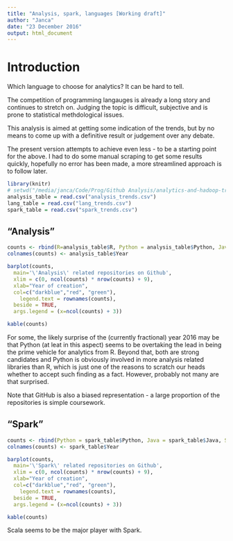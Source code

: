 ```yaml
---
title: "Analysis, spark, languages [Working draft]"
author: "Janca"
date: "23 December 2016"
output: html_document
---
```


# Introduction

Which language to choose for analytics? It can be hard to tell.

The competition of programming langauges is already a long story and continues to stretch on.
Judging the topic is difficult, subjective and is prone to statistical methdological issues.

This analysis is aimed at getting some indication of the trends, but by no means to come up with a definitive result or judgement over any debate.

The present version attempts to achieve even less - to be a starting point for the 
above. I had to do some manual scraping to get some results quickly, hopefully no error has been made, a more streamlined approach is to follow later.

```r
library(knitr)
# setwd("/media/janca/Code/Prog/Github Analysis/analytics-and-hadoop-trends")
analysis_table = read.csv("analysis_trends.csv")
lang_table = read.csv("lang_trends.csv")
spark_table = read.csv("spark_trends.csv")
```

## "Analysis"

```r
counts <- rbind(R=analysis_table$R, Python = analysis_table$Python, Java = analysis_table$Java)
colnames(counts) <- analysis_table$Year

barplot(counts, 
  main='\'Analysis\' related repositories on Github',
  xlim = c(0, ncol(counts) * nrow(counts) + 9),
  xlab="Year of creation", 
  col=c("darkblue","red", "green"),
 	legend.text = rownames(counts), 
  beside = TRUE,
  args.legend = (x=ncol(counts) + 3))

kable(counts)

```

For some, the likely surprise of the (currently fractional) year 2016 may be that Python (at leat in this aspect) seems to be overtaking the lead in being the prime vehicle for analytics from R. Beyond that, both are strong candidates and Python is obviously involved in more analysis related libraries than R, which is just one of the reasons to scratch our heads whether to accept such finding as a fact. However, probably not many are that surprised.

Note that GitHub is also a biased representation - a large proportion of the repositories is simple coursework.

## "Spark"

```r
counts <- rbind(Python = spark_table$Python, Java = spark_table$Java, Scala = spark_table$Scala)
colnames(counts) <- spark_table$Year

barplot(counts, 
  main='\'Spark\' related repositories on Github',
  xlim = c(0, ncol(counts) * nrow(counts) + 9),
  xlab="Year of creation", 
  col=c("darkblue","red", "green"),
 	legend.text = rownames(counts), 
  beside = TRUE,
  args.legend = (x=ncol(counts) + 3))

kable(counts)
```

Scala seems to be the major player with Spark.

